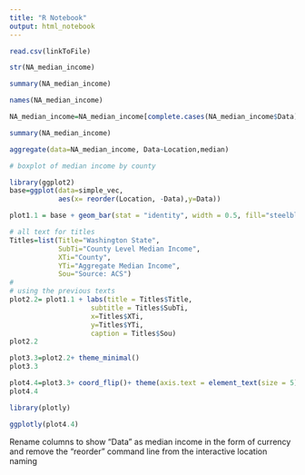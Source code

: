 ---
title: "R Notebook"
output: html_notebook
---
```{r}
read.csv(linkToFile)
```

```{r}
str(NA_median_income)
```

```{r}
summary(NA_median_income)
```
```{r}
names(NA_median_income)
```

```{r}
NA_median_income=NA_median_income[complete.cases(NA_median_income$Data),]
```
```{r}
summary(NA_median_income)
```
```{r}
aggregate(data=NA_median_income, Data~Location,median)
```


```{r}
# boxplot of median income by county 

library(ggplot2)
base=ggplot(data=simple_vec,
            aes(x= reorder(Location, -Data),y=Data))

plot1.1 = base + geom_bar(stat = "identity", width = 0.5, fill="steelblue" )
```

```{r}
# all text for titles
Titles=list(Title="Washington State",
            SubTi="County Level Median Income",
            XTi="County",
            YTi="Aggregate Median Income",
            Sou="Source: ACS")
#
# using the previous texts
plot2.2= plot1.1 + labs(title = Titles$Title,
                    subtitle = Titles$SubTi,
                    x=Titles$XTi,
                    y=Titles$YTi,
                    caption = Titles$Sou)
plot2.2
```
```{r}
plot3.3=plot2.2+ theme_minimal()
plot3.3
```
```{r}
plot4.4=plot3.3+ coord_flip()+ theme(axis.text = element_text(size = 5))
plot4.4
```
```{r}
library(plotly)

ggplotly(plot4.4)
```
Rename columns to show "Data" as median income in the form of currency and remove the "reorder" command line from the interactive location naming 
